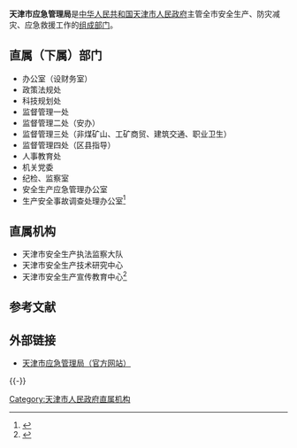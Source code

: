 {{Infobox PRCG
|机构名称=天津市应急管理局
|标志1=Red star.svg
|标志1说明=[[s:国务院关于国家行政机关和企业事业单位社会团体印章管理的规定|1999年规定]]：[[印章|印章]][[直径|直径]]?厘米，中央刊[[五角星|五角星]]，由[[天津市人民政府|天津市人民政府]]制发。
|职位1=局长
|人员1=[[张军武|张军武]]
|职位2=副局长
|人员2=王　勇{{wrap}}焦　勇{{wrap}}魏　东
|人数2=3
|成立时间=
|上级机构=[[天津市人民政府|天津市人民政府]]
|机构类型=[[天津市人民政府组成部门|天津市人民政府组成部门]]
|行政级别=正地厅级
|地址1=[[天津市|天津市]][[河西区_(天津市)|河西区]]宾水道增9号环渤海发展中心10-11层
|网站=天津市应急管理局
|网址=http://yjgl.tj.gov.cn/
}}

'''天津市应急管理局'''是[[中华人民共和国|中华人民共和国]][[天津市人民政府|天津市人民政府]]主管全市安全生产、防灾减灾、应急救援工作的[[天津市人民政府组成部门|组成部门]]。

==直属（下属）部门==
*办公室（设财务室）
*政策法规处
*科技规划处
*监督管理一处
*监督管理二处（安办）
*监督管理三处（非煤矿山、工矿商贸、建筑交通、职业卫生）
*监督管理四处（区县指导）
*人事教育处
*机关党委
*纪检、监察室
*安全生产应急管理办公室
*生产安全事故调查处理办公室<ref>{{Cite web |url=http://www.tjsafety.gov.cn/Infor_View.aspx?ArticleId=797 |title=天津市安全生产和监督管理局机构概况 |access-date=2010-02-15 |archive-date=2011-05-15 |archive-url=https://web.archive.org/web/20110515033300/http://www.tjsafety.gov.cn/Infor_View.aspx?ArticleId=797 |dead-url=yes }}</ref>

==直属机构==
*天津市安全生产执法监察大队
*天津市安全生产技术研究中心
*天津市安全生产宣传教育中心<ref>{{Cite web |url=http://www.tjsafety.gov.cn/Infor_View.aspx?ArticleId=798 |title=天津市安全生产和监督管理局直属机构 |access-date=2010-02-15 |archive-date=2011-05-15 |archive-url=https://web.archive.org/web/20110515033209/http://www.tjsafety.gov.cn/Infor_View.aspx?ArticleId=798 |dead-url=yes }}</ref>

==参考文献==
{{Reflist}}

==外部链接==
*[http://yjgl.tj.gov.cn/ 天津市应急管理局（官方网站）] {{Wayback|url=http://yjgl.tj.gov.cn/ |date=20210812163735 }}

{{-}}
{{天津市人民政府}}

[[Category:天津市人民政府直属机构|Category:天津市人民政府直属机构]]